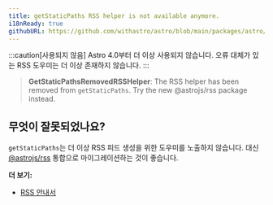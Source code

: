 ```yaml
---
title: getStaticPaths RSS helper is not available anymore.
i18nReady: true
githubURL: https://github.com/withastro/astro/blob/main/packages/astro/src/core/errors/errors-data.ts
---
```


:::caution[사용되지 않음]
Astro 4.0부터 더 이상 사용되지 않습니다. 오류 대체가 있는 RSS 도우미는 더 이상 존재하지 않습니다.
:::

> **GetStaticPathsRemovedRSSHelper**: The RSS helper has been removed from `getStaticPaths`. Try the new @astrojs/rss package instead.

## 무엇이 잘못되었나요?

`getStaticPaths`는 더 이상 RSS 피드 생성을 위한 도우미를 노출하지 않습니다. 대신 [@astrojs/rss](/ko/recipes/rss/#astrojsrss-설정) 통합으로 마이그레이션하는 것이 좋습니다.

**더 보기:**

-  [RSS 안내서](/ko/recipes/rss/)
